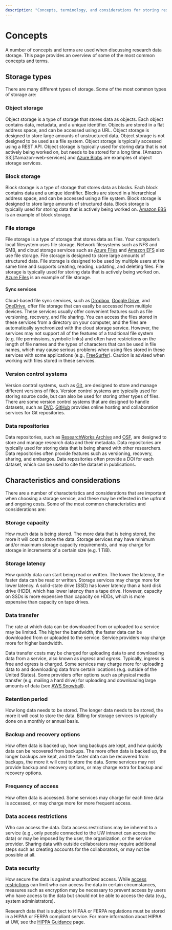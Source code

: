 ```yaml
---
description: "Concepts, terminology, and considerations for storing research data."
---
```

# Concepts

A number of concepts and terms are used when discussing research data storage. This page provides an overview of some of the most common concepts and terms.

## Storage types

There are many different types of storage. Some of the most common types of storage are:

### Object storage

Object storage is a type of storage that stores data as objects. Each object contains data, metadata, and a unique identifier. Objects are stored in a flat address space, and can be accessed using a URL. Object storage is designed to store large amounts of unstructured data. Object storage is not designed to be used as a file system. Object storage is typically accessed using a REST API. Object storage is typically used for storing data that is not actively being worked on, but needs to be stored for a long time. [Amazon S3][#amazon-web-services] and [Azure Blobs](#azure) are examples of object storage services.

### Block storage

Block storage is a type of storage that stores data as blocks. Each block contains data and a unique identifier. Blocks are stored in a hierarchical address space, and can be accessed using a file system. Block storage is designed to store large amounts of structured data. Block storage is typically used for storing data that is actively being worked on. [Amazon EBS](#amazon-web-services) is an example of block storage.

### File storage

File storage is a type of storage that stores data as files. Your computer's local filesystem uses file storage. Network filesystems such as NFS and SMB, and cloud storage services such as [Azure Files](#azure) and [Amazon EFS](#amazon-web-services) also use file storage. File storage is designed to store large amounts of structured data. File storage is designed to be used by multiple users at the same time and supports creating, reading, updating, and deleting files. File storage is typically used for storing data that is actively being worked on. [Azure Files](#azure) is an example of file storage.

#### Sync services

Cloud-based file sync services, such as [Dropbox](#dropbox), [Google Drive](#google-drive), and [OneDrive](#uw-onedrive-for-business), offer file storage that can easily be accessed from multiple devices. These services usually offer convenient features such as file versioning, recovery, and file sharing. You can access the files stored in these services from a directory on your computer, and the files are automatically synchronized with the cloud storage service. However, the services may not support all of the features of a traditional file system (e.g. file permissions, symbolic links) and often have restrictions on the length of file names and the types of characters that can be used in file names, which may cause serious problems when using files stored in these services with some applications (e.g., [FreeSurfer](../software/freesurfer.qmd)). Caution is advised when working with files stored in these services.

### Version control systems

Version control systems, such as [Git](https://git-scm.com/), are designed to store and manage different versions of files. Version control systems are typically used for storing source code, but can also be used for storing other types of files. There are some version control systems that are designed to handle datasets, such as [DVC](https://dvc.org/). [GitHub](#github) provides online hosting and collaboration services for Git repositories.

### Data repositories

Data repositories, such as [ResearchWorks Archive](#researchworks-archive) and [OSF](#open-science-framework), are designed to store and manage research data and their metadata. Data repositories are typically used for storing data that is being shared with other researchers. Data repositories often provide features such as versioning, recovery, sharing, and embargos. Data repositories often provide a DOI for each dataset, which can be used to cite the dataset in publications.

## Characteristics and considerations

There are a number of characteristics and considerations that are important when choosing a storage service, and these may be reflected in the upfront and ongoing costs. Some of the most common characteristics and considerations are:

### Storage capacity

How much data is being stored. The more data that is being stored, the more it will cost to store the data. Storage services may have minimum and/or maximum storage capacity requirements, and may charge for storage in increments of a certain size (e.g. 1 TiB). 

### Storage latency

How quickly data can start being read or written. The lower the latency, the faster data can be read or written. Storage services may charge more for lower latency. A solid-state drive (SSD) has lower latency than a hard disk drive (HDD), which has lower latency than a tape drive. However, capacity on SSDs is more expensive than capacity on HDDs, which is more expensive than capacity on tape drives.

### Data transfer

The rate at which data can be downloaded from or uploaded to a service may be limited. The higher the bandwidth, the faster data can be downloaded from or uploaded to the service. Service providers may charge more for higher bandwidth.

Data transfer costs may be charged for uploading data to and downloading data from a service, also known as *ingress* and *egress*. Typically, ingress is free and egress is charged. Some services may charge more for uploading data to and downloading data from certain locations (e.g. outside of the United States). Some providers offer options such as physical media transfer (e.g. mailing a hard drive) for uploading and downloading large amounts of data (see [AWS Snowball](https://aws.amazon.com/snowball/)).

### Retention period

How long data needs to be stored. The longer data needs to be stored, the more it will cost to store the data. Billing for storage services is typically done on a monthly or annual basis.

### Backup and recovery options

How often data is backed up, how long backups are kept, and how quickly data can be recovered from backups. The more often data is backed up, the longer backups are kept, and the faster data can be recovered from backups, the more it will cost to store the data. Some services may not provide backup and recovery options, or may charge extra for backup and recovery options.

### Frequency of access

How often data is accessed. Some services may charge for each time data is accessed, or may charge more for more frequent access.

### Data access restrictions

Who can access the data. Data access restrictions may be inherent to a service (e.g., only people connected to the UW intranet can access the data) or may be imposed by the user, the organization, or the service provider. Sharing data with outside collaborators may require additional steps such as creating accounts for the collaborators, or may not be possible at all.

### Data security

How secure the data is against unauthorized access. While [access restrictions](#data-access-restrictions) can limit who can access the data in certain circumstances, measures such as encryption may be necessary to prevent access by users who have access to the data but should not be able to access the data (e.g., system administrators).

Research data that is subject to HIPAA or FERPA regulations must be stored in a HIPAA or FERPA compliant service. For more information about HIPAA at UW, see the [HIPPA Guidance](https://www.washington.edu/research/policies/guidance-hipaa-2/) page.
